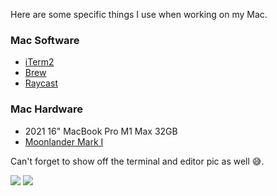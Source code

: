 
Here are some specific things I use when working on my Mac.

### Mac Software

- <a href="https://iterm2.com" target="_blank">iTerm2</a>
- <a href="https://brew.sh" target="_blank">Brew</a>
- <a href="https://raycast.com" target="_blank">Raycast</a>

### Mac Hardware
- 2021 16" MacBook Pro M1 Max 32GB
- <a href="https://www.zsa.io/moonlander" target="_blank">Moonlander Mark I</a> 

Can't forget to show off the terminal and editor pic as well 😅.

<Image src="/img/terminal-irl.png" width={500} height={270} layout="responsive" />
<a href="/img/editor-irl.png"><Image src="/img/editor-irl.png" width={500} height={270} layout="responsive" /></a>

